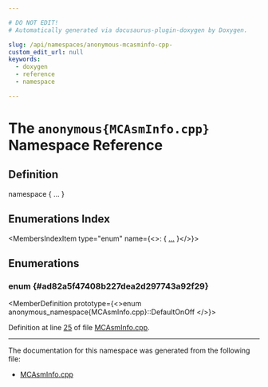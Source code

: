 ```yaml
---

# DO NOT EDIT!
# Automatically generated via docusaurus-plugin-doxygen by Doxygen.

slug: /api/namespaces/anonymous-mcasminfo-cpp-
custom_edit_url: null
keywords:
  - doxygen
  - reference
  - namespace

---
```





# The `anonymous{MCAsmInfo.cpp}` Namespace Reference

<DoxygenPage pluginConfig={pluginConfig}>



## Definition

<CodeBlock>namespace &#123; ... &#125;</CodeBlock>

## Enumerations Index

<MembersIndex>

<MembersIndexItem
  type="enum"
  name={<>:  &#123; <a href="#ad82a5f47408b227dea2d297743a92f29">...</a> &#125;</>}>
</MembersIndexItem>

</MembersIndex>


<SectionDefinition>

## Enumerations

### enum  {#ad82a5f47408b227dea2d297743a92f29}

<MemberDefinition
  prototype={<>enum anonymous_namespace&#123;MCAsmInfo.cpp&#125;::DefaultOnOff </>}>

<EnumerationList title="Enumeration values">

<Link id="ad82a5f47408b227dea2d297743a92f29a2cfe07a2b352cb7bbcfd51d4aecc7c14" />
<EnumerationListItem name="Default">

</EnumerationListItem>

<Link id="ad82a5f47408b227dea2d297743a92f29aecadc4e3bd51b01ef8ce774289a9f88f" />
<EnumerationListItem name="Enable">

</EnumerationListItem>

<Link id="ad82a5f47408b227dea2d297743a92f29ae72242012be5e8f6be2eff2e441b6178" />
<EnumerationListItem name="Disable">

</EnumerationListItem>

</EnumerationList>

Definition at line <a href="/docs/api/files/lib/lib/mc/mcasminfo-cpp/#l00025">25</a> of file <a href="/docs/api/files/lib/lib/mc/mcasminfo-cpp">MCAsmInfo.cpp</a>.
</MemberDefinition>

</SectionDefinition>

<hr/>

The documentation for this namespace was generated from the following file:

<ul>
<li><a href="/docs/api/files/lib/lib/mc/mcasminfo-cpp">MCAsmInfo.cpp</a></li>
</ul>

</DoxygenPage>
